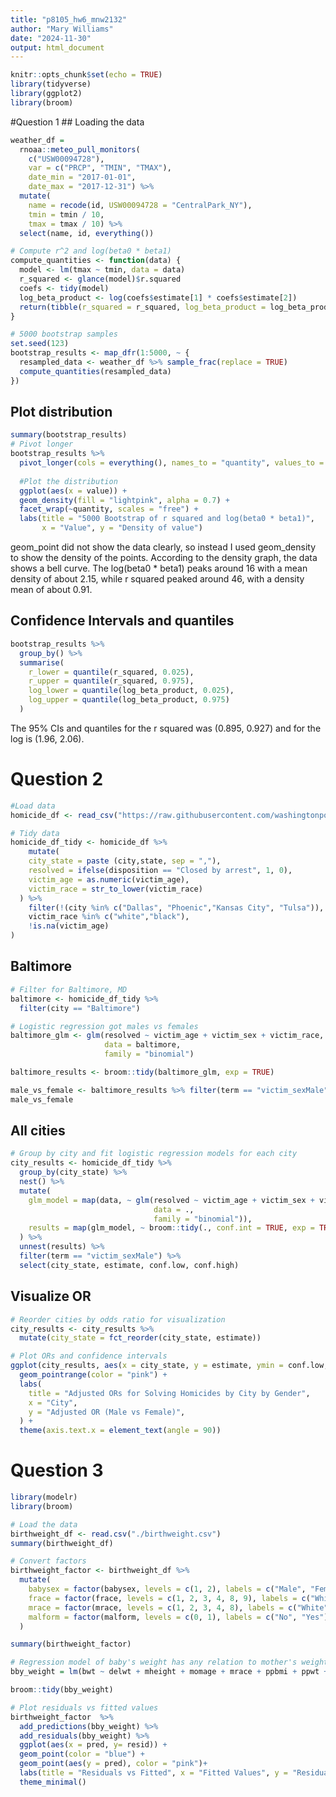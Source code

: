 ```yaml
---
title: "p8105_hw6_mnw2132"
author: "Mary Williams"
date: "2024-11-30"
output: html_document
---
```


```r
knitr::opts_chunk$set(echo = TRUE)
library(tidyverse)
library(ggplot2)
library(broom)
```

#Question 1
## Loading the data
```r
weather_df = 
  rnoaa::meteo_pull_monitors(
    c("USW00094728"),
    var = c("PRCP", "TMIN", "TMAX"), 
    date_min = "2017-01-01",
    date_max = "2017-12-31") %>%
  mutate(
    name = recode(id, USW00094728 = "CentralPark_NY"),
    tmin = tmin / 10,
    tmax = tmax / 10) %>%
  select(name, id, everything())
```

```r
# Compute r^2 and log(beta0 * beta1)
compute_quantities <- function(data) {
  model <- lm(tmax ~ tmin, data = data)
  r_squared <- glance(model)$r.squared
  coefs <- tidy(model)
  log_beta_product <- log(coefs$estimate[1] * coefs$estimate[2])
  return(tibble(r_squared = r_squared, log_beta_product = log_beta_product))
}

# 5000 bootstrap samples
set.seed(123)  
bootstrap_results <- map_dfr(1:5000, ~ {
  resampled_data <- weather_df %>% sample_frac(replace = TRUE)
  compute_quantities(resampled_data)
})
```

## Plot distribution
```r
summary(bootstrap_results)
# Pivot longer
bootstrap_results %>%
  pivot_longer(cols = everything(), names_to = "quantity", values_to = "value") %>%
  
  #Plot the distribution
  ggplot(aes(x = value)) +
  geom_density(fill = "lightpink", alpha = 0.7) +
  facet_wrap(~quantity, scales = "free") +
  labs(title = "5000 Bootstrap of r squared and log(beta0 * beta1)",
       x = "Value", y = "Density of value")
```
geom_point did not show the data clearly, so instead I used geom_density to show the density of the points. According to the density graph, the data shows a bell curve. The log(beta0 * beta1) peaks around 16 with a mean density of about 2.15, while r squared peaked around 46, with a density mean of about 0.91. 


## Confidence Intervals and quantiles
```r
bootstrap_results %>%
  group_by() %>%
  summarise(
    r_lower = quantile(r_squared, 0.025),
    r_upper = quantile(r_squared, 0.975),
    log_lower = quantile(log_beta_product, 0.025),
    log_upper = quantile(log_beta_product, 0.975)
  )
```
The 95% CIs and quantiles for the r squared was (0.895, 0.927) and for the log is (1.96, 2.06). 

# Question 2 
```r
#Load data
homicide_df <- read_csv("https://raw.githubusercontent.com/washingtonpost/data-homicides/master/homicide-data.csv")

# Tidy data
homicide_df_tidy <- homicide_df %>%
    mutate(
    city_state = paste (city,state, sep = ","),
    resolved = ifelse(disposition == "Closed by arrest", 1, 0),
    victim_age = as.numeric(victim_age),
    victim_race = str_to_lower(victim_race)
  ) %>%
    filter(!(city %in% c("Dallas", "Phoenic","Kansas City", "Tulsa")),
    victim_race %in% c("white","black"),
    !is.na(victim_age)
) 
```

## Baltimore
```r
# Filter for Baltimore, MD
baltimore <- homicide_df_tidy %>% 
  filter(city == "Baltimore")

# Logistic regression got males vs females
baltimore_glm <- glm(resolved ~ victim_age + victim_sex + victim_race, 
                     data = baltimore, 
                     family = "binomial")

baltimore_results <- broom::tidy(baltimore_glm, exp = TRUE)

male_vs_female <- baltimore_results %>% filter(term == "victim_sexMale")
male_vs_female
```

## All cities
```r
# Group by city and fit logistic regression models for each city
city_results <- homicide_df_tidy %>%
  group_by(city_state) %>%
  nest() %>%
  mutate(
    glm_model = map(data, ~ glm(resolved ~ victim_age + victim_sex + victim_race, 
                                data = ., 
                                family = "binomial")),
    results = map(glm_model, ~ broom::tidy(., conf.int = TRUE, exp = TRUE))
  ) %>%
  unnest(results) %>%
  filter(term == "victim_sexMale") %>%
  select(city_state, estimate, conf.low, conf.high)
```

## Visualize OR
```r
# Reorder cities by odds ratio for visualization
city_results <- city_results %>%
  mutate(city_state = fct_reorder(city_state, estimate))

# Plot ORs and confidence intervals
ggplot(city_results, aes(x = city_state, y = estimate, ymin = conf.low, ymax = conf.high)) +
  geom_pointrange(color = "pink") +
  labs(
    title = "Adjusted ORs for Solving Homicides by City by Gender",
    x = "City",
    y = "Adjusted OR (Male vs Female)",
  ) +
  theme(axis.text.x = element_text(angle = 90))
```

# Question 3
```r
library(modelr)
library(broom)
```

```r
# Load the data 
birthweight_df <- read.csv("./birthweight.csv")
summary(birthweight_df)

# Convert factors
birthweight_factor <- birthweight_df %>%
  mutate(
    babysex = factor(babysex, levels = c(1, 2), labels = c("Male", "Female")),
    frace = factor(frace, levels = c(1, 2, 3, 4, 8, 9), labels = c("White", "Black", "Asian", "Puerto Rican", "Other", "Unknown")),
    mrace = factor(mrace, levels = c(1, 2, 3, 4, 8), labels = c("White", "Black", "Asian", "Puerto Rican", "Other")),
    malform = factor(malform, levels = c(0, 1), labels = c("No", "Yes"))
  )

summary(birthweight_factor)
```

```r
# Regression model of baby's weight has any relation to mother's weight, health, and demographic factors
bby_weight = lm(bwt ~ delwt + mheight + momage + mrace + ppbmi + ppwt + smoken + wtgain, data = birthweight_factor)

broom::tidy(bby_weight)
```

```r
# Plot residuals vs fitted values
birthweight_factor  %>% 
  add_predictions(bby_weight) %>%  
  add_residuals(bby_weight) %>% 
  ggplot(aes(x = pred, y= resid)) + 
  geom_point(color = "blue") + 
  geom_point(aes(y = pred), color = "pink")+
  labs(title = "Residuals vs Fitted", x = "Fitted Values", y = "Residuals") +
  theme_minimal()
```